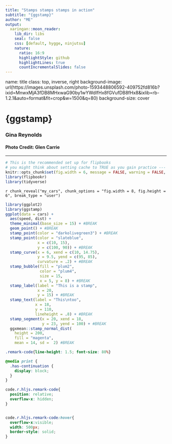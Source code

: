 ```yaml
---
title: "Stamps stamps stamps in action"
subtitle: "{ggstamp}"
author: "ME"
output:
  xaringan::moon_reader:
    lib_dir: libs
    seal: false
    css: [default, hygge, ninjutsu]
    nature:
      ratio: 16:9
      highlightStyle: github
      highlightLines: true
      countIncrementalSlides: false
---
```


name: title
class: top, inverse, right
background-image: url(https://images.unsplash.com/photo-1593448806592-409752fd816b?ixid=MnwxMjA3fDB8MHxwaG90by1wYWdlfHx8fGVufDB8fHx8&ixlib=rb-1.2.1&auto=format&fit=crop&w=1500&q=80)
background-size: cover

# {ggstamp}
### Gina Reynolds


#### Photo Credit: Glen Carrie


---

```r
# This is the recommended set up for flipbooks
# you might think about setting cache to TRUE as you gain practice --- building flipbooks from scratch can be time consuming
knitr::opts_chunk$set(fig.width = 6, message = FALSE, warning = FALSE, comment = "", cache = F)
library(flipbookr)
library(tidyverse)
```




`r chunk_reveal("my_cars", chunk_options = "fig.width = 8, fig.height = 6", break_type = "user")`

```r
library(ggplot2)
library(ggstamp)
ggplot(data = cars) +
  aes(speed, dist) +
  theme_minimal(base_size = 15) + #BREAK
  geom_point() + #BREAK
  stamp_point(color = "darkolivegreen3") + #BREAK
  stamp_point(color = "slateblue", 
              x = c(10, 15), 
              y = c(100, 90)) + #BREAK
  stamp_curve(x = 6, xend = c(10, 14.75),
              y = 9.5, yend = c(95, 85),
              curvature = .2) + #BREAK
  stamp_bubble(fill = "plum2", 
               color = "plum4",
               size = 15,
               x = 5, y = 8) + #BREAK
  stamp_label(label = "This is a stamp",
              x = 20,
              y = 15) + #BREAK
  stamp_text(label = "This\ntoo",
             x = 18,
             y = 110,
             lineheight = .8) + #BREAK
  stamp_segment(x = 20, xend = 18,
                y = 23, yend = 100) + #BREAK
  ggxmean::stamp_normal_dist(
    height = 200, 
    fill = "magenta",
    mean = 14, sd =  2) #BREAK
```

```css
.remark-code{line-height: 1.5; font-size: 80%}

@media print {
  .has-continuation {
    display: block;
  }
}

code.r.hljs.remark-code{
  position: relative;
  overflow-x: hidden;
}


code.r.hljs.remark-code:hover{
  overflow-x:visible;
  width: 500px;
  border-style: solid;
}
```
